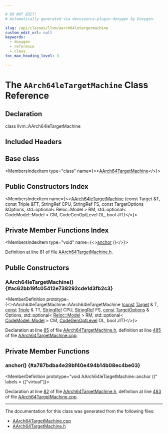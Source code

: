 ```yaml
---

# DO NOT EDIT!
# Automatically generated via docusaurus-plugin-doxygen by Doxygen.

slug: /api/classes/llvm/aarch64letargetmachine
custom_edit_url: null
keywords:
  - doxygen
  - reference
  - class
toc_max_heading_level: 3

---
```





# The `AArch64leTargetMachine` Class Reference

<DoxygenPage pluginConfig={pluginConfig}>



## Declaration

<CodeBlock>class llvm::AArch64leTargetMachine</CodeBlock>

## Included Headers

<IncludesList>
<IncludesListItem
  filePath="Target/AArch64/AArch64TargetMachine.h"
  permalink="/docs/api/files/lib/lib/target/lib/target/aarch64/aarch64targetmachine-h"
  isLocal="true" />
</IncludesList>

## Base class

<MembersIndex>

<MembersIndexItem
  type="class"
  name={<><a href="/docs/api/classes/llvm/aarch64targetmachine">AArch64TargetMachine</a></>}>
</MembersIndexItem>

</MembersIndex>

## Public Constructors Index

<MembersIndex>

<MembersIndexItem
  name={<><a href="#ac62bb19fc05412e738292cde1d3fb2c3">AArch64leTargetMachine</a> (const Target &amp;T, const Triple &amp;TT, StringRef CPU, StringRef FS, const TargetOptions &amp;Options, std::optional&lt; Reloc::Model &gt; RM, std::optional&lt; CodeModel::Model &gt; CM, CodeGenOptLevel OL, bool JIT)</>}>
</MembersIndexItem>

</MembersIndex>

## Private Member Functions Index

<MembersIndex>

<MembersIndexItem
  type="void"
  name={<><a href="#a787bdba4e29bf40e494b14b08ec4be03">anchor</a> ()</>}>
</MembersIndexItem>

</MembersIndex>


Definition at line 81 of file <a href="/docs/api/files/lib/lib/target/lib/target/aarch64/aarch64targetmachine-h">AArch64TargetMachine.h</a>.

<SectionDefinition>

## Public Constructors

### AArch64leTargetMachine() {#ac62bb19fc05412e738292cde1d3fb2c3}

<MemberDefinition
  prototype={<>AArch64leTargetMachine::AArch64leTargetMachine (<a href="/docs/api/files/lib/lib/target/lib/target/aarch64/aarch64promoteconstant-cpp/#a90f8350fecae261c25be85d38b451bff">const</a> <a href="/docs/api/classes/llvm/target">Target</a> &amp; T, <a href="/docs/api/files/lib/lib/target/lib/target/aarch64/aarch64promoteconstant-cpp/#a90f8350fecae261c25be85d38b451bff">const</a> <a href="/docs/api/classes/llvm/triple">Triple</a> &amp; TT, <a href="/docs/api/classes/llvm/stringref">StringRef</a> CPU, <a href="/docs/api/classes/llvm/stringref">StringRef</a> FS, <a href="/docs/api/files/lib/lib/target/lib/target/aarch64/aarch64promoteconstant-cpp/#a90f8350fecae261c25be85d38b451bff">const</a> <a href="/docs/api/classes/llvm/targetoptions">TargetOptions</a> &amp; Options, std::optional&lt; <a href="/docs/api/namespaces/llvm/reloc/#af59f6dc86e80aaf56f1afd155eebf568">Reloc::Model</a> &gt; RM, std::optional&lt; <a href="/docs/api/namespaces/llvm/codemodel/#afc59396a9e5809fc92938e203d91a8df">CodeModel::Model</a> &gt; CM, <a href="/docs/api/namespaces/llvm/#a8ec1bf8d7b792ca9fac56f8514db18d2">CodeGenOptLevel</a> OL, bool JIT)</>}>

Declaration at line <a href="/docs/api/files/lib/lib/target/lib/target/aarch64/aarch64targetmachine-h/#l00085">85</a> of file <a href="/docs/api/files/lib/lib/target/lib/target/aarch64/aarch64targetmachine-h">AArch64TargetMachine.h</a>, definition at line <a href="/docs/api/files/lib/lib/target/lib/target/aarch64/aarch64targetmachine-cpp/#l00485">485</a> of file <a href="/docs/api/files/lib/lib/target/lib/target/aarch64/aarch64targetmachine-cpp">AArch64TargetMachine.cpp</a>.
</MemberDefinition>

</SectionDefinition>

<SectionDefinition>

## Private Member Functions

### anchor() {#a787bdba4e29bf40e494b14b08ec4be03}

<MemberDefinition
  prototype="void AArch64leTargetMachine::anchor ()"
  labels = {["virtual"]}>

Declaration at line <a href="/docs/api/files/lib/lib/target/lib/target/aarch64/aarch64targetmachine-h/#l00082">82</a> of file <a href="/docs/api/files/lib/lib/target/lib/target/aarch64/aarch64targetmachine-h">AArch64TargetMachine.h</a>, definition at line <a href="/docs/api/files/lib/lib/target/lib/target/aarch64/aarch64targetmachine-cpp/#l00483">483</a> of file <a href="/docs/api/files/lib/lib/target/lib/target/aarch64/aarch64targetmachine-cpp">AArch64TargetMachine.cpp</a>.
</MemberDefinition>

</SectionDefinition>

<hr/>

The documentation for this class was generated from the following files:

<ul>
<li><a href="/docs/api/files/lib/lib/target/lib/target/aarch64/aarch64targetmachine-cpp">AArch64TargetMachine.cpp</a></li>
<li><a href="/docs/api/files/lib/lib/target/lib/target/aarch64/aarch64targetmachine-h">AArch64TargetMachine.h</a></li>
</ul>

</DoxygenPage>
